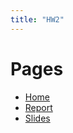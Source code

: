 ```yaml
---
title: "HW2"
---
```


# Pages
- [Home](index.qmd)
- [Report](report.qmd)
- [Slides](presentation.qmd)


